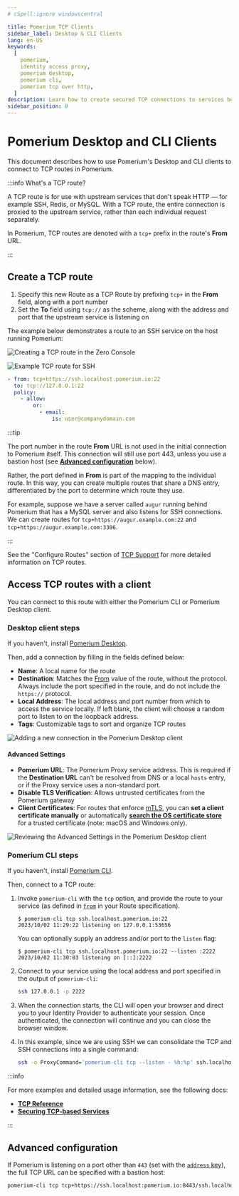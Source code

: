 ```yaml
---
# cSpell:ignore windowscentral

title: Pomerium TCP Clients
sidebar_label: Desktop & CLI Clients
lang: en-US
keywords:
  [
    pomerium,
    identity access proxy,
    pomerium desktop,
    pomerium cli,
    pomerium tcp over http,
  ]
description: Learn how to create secured TCP connections to services behind Pomerium.
sidebar_position: 0
---
```



# Pomerium Desktop and CLI Clients

This document describes how to use Pomerium's Desktop and CLI clients to connect to TCP routes in Pomerium.

:::info What's a TCP route?

A TCP route is for use with upstream services that don't speak HTTP — for example SSH, Redis, or MySQL. With a TCP route, the entire connection is proxied to the upstream service, rather than each individual request separately.

In Pomerium, TCP routes are denoted with a `tcp+` prefix in the route's **From** URL.

:::

## Create a TCP route

1. Specify this new Route as a TCP Route by prefixing `tcp+` in the **From** field, along with a port number
1. Set the **To** field using `tcp://` as the scheme, along with the address and port that the upstream service is listening on

The example below demonstrates a route to an SSH service on the host running Pomerium:

<Tabs>
<TabItem value="pomerium-zero" label="Pomerium Zero">

![Creating a TCP route in the Zero Console](./examples/img/desktop/zero-ssh-route-example.png)

</TabItem>
<TabItem value="pomerium-enterprise" label="Pomerium Enterprise">

![Example TCP route for SSH](./img/tcp-ssh-route.png)

</TabItem>
<TabItem value="pomerium-core" label="Pomerium Core">

```yaml
- from: tcp+https://ssh.localhost.pomerium.io:22
  to: tcp://127.0.0.1:22
  policy:
    - allow:
        or:
          - email:
              is: user@companydomain.com
```

</TabItem>
</Tabs>

:::tip

The port number in the route **From** URL is not used in the initial connection to Pomerium itself. This connection will still use port 443, unless you use a bastion host (see [**Advanced configuration**](#advanced-configuration) below).

Rather, the port defined in **From** is part of the mapping to the individual route. In this way, you can create multiple routes that share a DNS entry, differentiated by the port to determine which route they use.

For example, suppose we have a server called `augur` running behind Pomerium that has a MySQL server and also listens for SSH connections. We can create routes for `tcp+https://augur.example.com:22` and `tcp+https://augur.example.com:3306`.

:::

See the "Configure Routes" section of [TCP Support](/docs/capabilities/tcp#configure-routes) for more detailed information on TCP routes.

## Access TCP routes with a client

You can connect to this route with either the Pomerium CLI or Pomerium Desktop client.

### Desktop client steps

If you haven't, install [Pomerium Desktop](/docs/deploy/clients/pomerium-desktop).

Then, add a connection by filling in the fields defined below:

- **Name**: A local name for the route
- **Destination**: Matches the [From](/docs/reference/routes/from) value of the route, without the protocol. Always include the port specified in the route, and do not include the `https://` protocol.
- **Local Address**: The local address and port number from which to access the service locally. If left blank, the client will choose a random port to listen to on the loopback address.
- **Tags**: Customizable tags to sort and organize TCP routes

![Adding a new connection in the Pomerium Desktop client](./examples/img/desktop/desktop-new-connection.png)

#### Advanced Settings

- **Pomerium URL**: The Pomerium Proxy service address. This is required if the **Destination URL** can't be resolved from DNS or a local `hosts` entry, or if the Proxy service uses a non-standard port.
- **Disable TLS Verification**: Allows untrusted certificates from the Pomerium gateway
- **Client Certificates**: For routes that enforce [mTLS](/docs/concepts/mutual-auth), you can **set a client certificate manually** or automatically [**search the OS certificate store**](/docs/capabilities/tcp#client-certificates) for a trusted certificate (note: macOS and Windows only).

![Reviewing the Advanced Settings in the Pomerium Desktop client](./examples/img/desktop/advanced-settings.png)

### Pomerium CLI steps

If you haven't, install [Pomerium CLI](/docs/deploy/clients/pomerium-cli).

Then, connect to a TCP route:

1. Invoke `pomerium-cli` with the `tcp` option, and provide the route to your service (as defined in [`from`](/docs/reference/routes/from) in your Route specification).

   ```shell-session
   $ pomerium-cli tcp ssh.localhost.pomerium.io:22
   2023/10/02 11:29:22 listening on 127.0.0.1:53656
   ```

   You can optionally supply an address and/or port to the `listen` flag:

   ```shell-session
   $ pomerium-cli tcp ssh.localhost.pomerium.io:22 --listen :2222
   2023/10/02 11:30:03 listening on [::]:2222
   ```

1. Connect to your service using the local address and port specified in the output of `pomerium-cli`:

   ```bash
   ssh 127.0.0.1 -p 2222
   ```

1. When the connection starts, the CLI will open your browser and direct you to your Identity Provider to authenticate your session. Once authenticated, the connection will continue and you can close the browser window.

1. In this example, since we are using SSH we can consolidate the TCP and SSH connections into a single command:

   ```bash
   ssh -o ProxyCommand='pomerium-cli tcp --listen - %h:%p' ssh.localhost.pomerium.io
   ```

:::info

For more examples and detailed usage information, see the following docs:

- [**TCP Reference**](/docs/capabilities/tcp/reference)
- [**Securing TCP-based Services**](/docs/guides/securing-tcp)

:::

## Advanced configuration

If Pomerium is listening on a port other than `443` (set with the [`address` key](/docs/reference/address)), the full TCP URL can be specified with a bastion host:

```bash
pomerium-cli tcp tcp+https://ssh.localhost:pomerium.io:8443/ssh.localhost.pomerium.io:2222 --listen :2222
```
